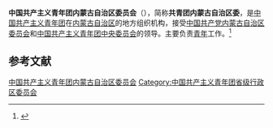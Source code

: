 {{Infobox PRCG
|机构名称 = 中国共产主义青年团<br />内蒙古自治区委员会<br>{{MongolUnicode|ᠳᠤᠮᠳᠠᠳᠤ<br>ᠤᠯᠤᠰ ᠤᠨ<br>ᠡᠪ ᠬᠠᠮᠲᠤ<br>ᠵᠠᠯᠠᠭᠤᠴᠤᠳ ᠤᠨ<br>ᠡᠪᠯᠡᠯ ᠤᠨ<br>ᠥᠪᠥᠷ<br>ᠮᠣᠩᠭᠣᠯ ᠤᠨ<br>ᠥᠪᠡᠷᠲᠡᠭᠡᠨ<br>ᠵᠠᠰᠠᠬᠤ<br>ᠣᠷᠣᠨ ᠤ<br>ᠬᠣᠷᠢᠶ᠎ᠠ}}
|标志1    = China Youth League logo.svg
|上级机构 = [[中国共产主义青年团中央委员会|中国共产主义青年团中央委员会]]
|机构类型 = [[人民团体|人民团体]]
|行政级别 = 正地厅级
|届数     = 
|任期始   = 
|职位1    = 书　记
|人员1    = [[常青_(1970年)|常　青]]
|职位2    = 副书记
|人员2    = 
|人数2    =
|职位3    =
|人员3    =
|组织法规 = [[s:中国共产主义青年团章程|中国共产主义青年团章程]]
|中共上级 = [[中国共产党内蒙古自治区委员会|中国共产党内蒙古自治区委员会]]
|中共本级 = 中国共产党中国共产主义青年团内蒙古自治区委员会[[党组|党组]]
|场所1    =
|地址1    =内蒙古呼和浩特如意工业园区科尔沁南路69号留创园大厦副楼C座
|邮编1    =
|电话1    ={{tel|86|471|6930551}}
|网站     =中国共产主义青年团内蒙古自治区委员会
|网址     =http://www.nmyouth.org.cn/
|时期1    =
|机构1    =
|时期2    =
|机构2    =
}}
'''中国共产主义青年团内蒙古自治区委员会'''（{{mong|m=ᠳᠤᠮᠳᠠᠳᠤ<br>ᠤᠯᠤᠰ ᠤᠨ<br>ᠡᠪ ᠬᠠᠮᠲᠤ<br>ᠵᠠᠯᠠᠭᠤᠴᠤᠳ ᠤᠨ<br>ᠡᠪᠯᠡᠯ ᠤᠨ<br>ᠥᠪᠥᠷ<br>ᠮᠣᠩᠭᠣᠯ ᠤᠨ<br>ᠥᠪᠡᠷᠲᠡᠭᠡᠨ<br>ᠵᠠᠰᠠᠬᠤ<br>ᠣᠷᠣᠨ ᠤ<br>ᠬᠣᠷᠢᠶ᠎ᠠ}}），简称'''共青团内蒙古自治区委'''，是[[中国共产主义青年团|中国共产主义青年团]]在[[内蒙古自治区|内蒙古自治区]]的地方组织机构，接受[[中国共产党内蒙古自治区委员会|中国共产党内蒙古自治区委员会]]和[[中国共产主义青年团中央委员会|中国共产主义青年团中央委员会]]的领导。主要负责[[青年|青年]]工作。<ref>{{Cite book|title=中华人民共和国职官志|author=何虎生, 李耀东, 向常福主编|publisher=中国社会出版社|year=2003|isbn=9787800883934|location=北京|pages=}}</ref>

== 参考文献 ==
{{Reflist}}

{{中华人民共和国各省级行政区|委员会|中国共产主义青年团|仅内地=yes}}

{{Authority control}}
[[Category:中国共产主义青年团内蒙古自治区委员会|]]
[[Category:中国共产主义青年团省级行政区委员会|Category:中国共产主义青年团省级行政区委员会]]